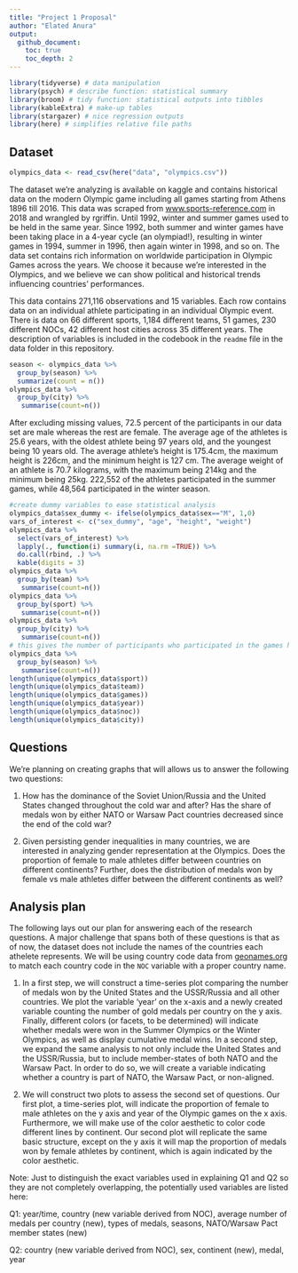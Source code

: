 ```yaml
---
title: "Project 1 Proposal"
author: "Elated Anura"
output: 
  github_document:
    toc: true
    toc_depth: 2
---
```


```r
library(tidyverse) # data manipulation
library(psych) # describe function: statistical summary
library(broom) # tidy function: statistical outputs into tibbles
library(kableExtra) # make-up tables
library(stargazer) # nice regression outputs
library(here) # simplifies relative file paths
```


## Dataset

```r
olympics_data <- read_csv(here("data", "olympics.csv"))
```

The dataset we’re analyzing is available on kaggle and contains historical data on the modern Olympic game including all games starting from Athens 1896 till 2016. This data was scraped from [www.sports-reference.com](www.sports-reference.com) in 2018 and wrangled by rgriffin. Until 1992, winter and summer games used to be held in the same year. Since 1992, both summer and winter games have been taking place in a 4-year cycle (an olympiad!), resulting in winter games in 1994, summer in 1996, then again winter in 1998, and so on. The data set contains rich information on worldwide participation in Olympic Games across the years. We choose it because we're interested in the Olympics, and we believe we can show political and historical trends influencing countries' performances.

This data contains 271,116 observations and 15 variables. Each row contains data on an individual athlete participating in an individual Olympic event. There is data on 66 different sports, 1,184 different teams, 51 games, 230 different NOCs, 42 different host cities across 35 different years. The description of variables is included in the codebook in the `readme` file in the data folder in this repository.

```r
season <- olympics_data %>% 
  group_by(season) %>%
  summarize(count = n())
olympics_data %>%
  group_by(city) %>%
   summarise(count=n())
```


After excluding missing values, 72.5 percent of the participants in our data set are male whereas the rest are female. The average age of the athletes is 25.6 years, with the oldest athlete being 97 years old, and the youngest being 10 years old. The average athlete's height is 175.4cm, the maximum height is 226cm, and the minimum height is 127 cm. The average weight of an athlete is 70.7 kilograms, with the maximum being 214kg and the minimum being 25kg. 222,552 of the athletes participated in the summer games, while 48,564 participated in the winter season.

```r
#create dummy variables to ease statistical analysis
olympics_data$sex_dummy <- ifelse(olympics_data$sex=="M", 1,0)
vars_of_interest <- c("sex_dummy", "age", "height", "weight")
olympics_data %>%
  select(vars_of_interest) %>%
  lapply(., function(i) summary(i, na.rm =TRUE)) %>% 
  do.call(rbind, .) %>%
  kable(digits = 3)
olympics_data %>%
  group_by(team) %>%
   summarise(count=n())
olympics_data %>%
  group_by(sport) %>%
   summarise(count=n())
olympics_data %>%
  group_by(city) %>%
   summarise(count=n())
# this gives the number of participants who participated in the games held in these cities
olympics_data %>%
  group_by(season) %>%
   summarise(count=n())
length(unique(olympics_data$sport))
length(unique(olympics_data$team))
length(unique(olympics_data$games))
length(unique(olympics_data$year))
length(unique(olympics_data$noc))
length(unique(olympics_data$city))
```

## Questions

We're planning on creating graphs that will allows us to answer the following two questions:

1. How has the dominance of the Soviet Union/Russia and the United States changed throughout the cold war and after? Has the share of medals won by either NATO or Warsaw Pact countries decreased since the end of the cold war?

2. Given persisting gender inequalities in many countries, we are interested in analyzing gender representation at the Olympics. Does the proportion of female to male athletes differ between countries on different continents? Further, does the distribution of medals won by female vs male athletes differ between the different continents as well?

## Analysis plan

The following lays out our plan for answering each of the research questions. A major challenge that spans both of these questions is that as of now, the dataset does not include the names of the countries each athelete represents. We will be using country code data from [geonames.org](geonames.org) to match each country code in the `NOC` variable with a proper country name.

1. In a first step, we will construct a time-series plot comparing the number of medals won by the United States and the USSR/Russia and all other countries. We plot the variable ‘year’ on the x-axis and a newly created variable counting the number of gold medals per country on the y axis. Finally, different colors (or facets, to be determined) will indicate whether medals were won in the Summer Olympics or the Winter Olympics, as well as display cumulative medal wins. In a second step, we expand the same analysis to not only include the United States and the USSR/Russia, but to include member-states of both NATO and the Warsaw Pact. In order to do so, we will create a variable indicating whether a country is part of NATO, the Warsaw Pact, or non-aligned.

2. We will construct two plots to assess the second set of questions. Our first plot, a time-series plot, will indicate the proportion of female to male athletes on the y axis and year of the Olympic games on the x axis. Furthermore, we will make use of the color aesthetic to color code different lines by continent. Our second plot will replicate the same basic structure, except on the y axis it will map the proportion of medals won by female athletes by continent, which is again indicated by the color aesthetic.

Note: Just to distinguish the exact variables used in explaining Q1 and Q2 so they are not completely overlapping, the potentially used variables are listed here:

Q1: year/time, country (new variable derived from NOC), average number of medals per country (new), types of medals, seasons, NATO/Warsaw Pact member states (new)

Q2: country (new variable derived from NOC), sex, continent (new), medal, year